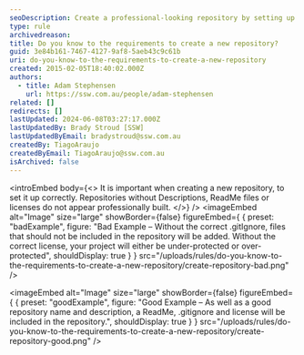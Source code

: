 ```yaml
---
seoDescription: Create a professional-looking repository by setting up a good name, description, ReadMe file, .gitignore, and license.
type: rule
archivedreason:
title: Do you know to the requirements to create a new repository?
guid: 3e84b161-7467-4127-9af8-5aeb43c9c61b
uri: do-you-know-to-the-requirements-to-create-a-new-repository
created: 2015-02-05T18:40:02.000Z
authors:
  - title: Adam Stephensen
    url: https://ssw.com.au/people/adam-stephensen
related: []
redirects: []
lastUpdated: 2024-06-08T03:27:17.000Z
lastUpdatedBy: Brady Stroud [SSW]
lastUpdatedByEmail: bradystroud@ssw.com.au
createdBy: TiagoAraujo
createdByEmail: TiagoAraujo@ssw.com.au
isArchived: false
---
```


<introEmbed
  body={<>
It is important when creating a new repository, to set it up correctly. Repositories without Descriptions, ReadMe files or licenses do not appear professionally built.
  </>}
/>
<imageEmbed
  alt="Image"
  size="large"
  showBorder={false}
  figureEmbed={ {
    preset: "badExample",
    figure: "Bad Example – Without the correct .gitIgnore, files that should not be included in the repository will be added. Without the correct license, your project will either be under-protected or over-protected",
    shouldDisplay: true
  } }
  src="/uploads/rules/do-you-know-to-the-requirements-to-create-a-new-repository/create-repository-bad.png"
/>

<imageEmbed
  alt="Image"
  size="large"
  showBorder={false}
  figureEmbed={ {
    preset: "goodExample",
    figure: "Good Example – As well as a good repository name and description, a ReadMe, .gitignore and license will be included in the repository.",
    shouldDisplay: true
  } }
  src="/uploads/rules/do-you-know-to-the-requirements-to-create-a-new-repository/create-repository-good.png"
/>
